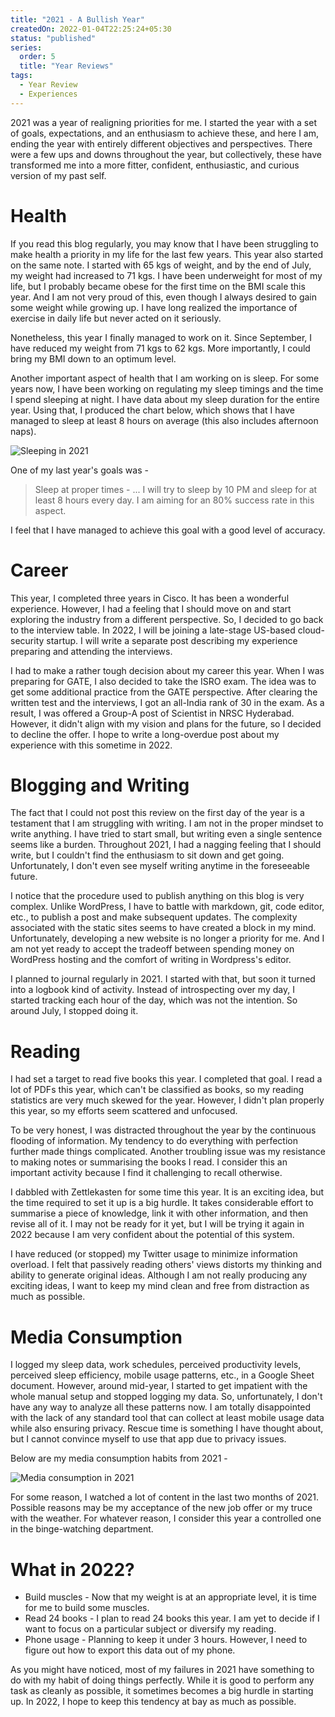 ```yaml
---
title: "2021 - A Bullish Year"
createdOn: 2022-01-04T22:25:24+05:30
status: "published"
series:
  order: 5
  title: "Year Reviews"
tags:
  - Year Review
  - Experiences
---
```


2021 was a year of realigning priorities for me. I started the year with a set
of goals, expectations, and an enthusiasm to achieve these, and here I am,
ending the year with entirely different objectives and perspectives. There were
a few ups and downs throughout the year, but collectively, these have
transformed me into a more fitter, confident, enthusiastic, and curious version
of my past self.

# Health

If you read this blog regularly, you may know that I have been struggling to
make health a priority in my life for the last few years. This year also started
on the same note. I started with 65 kgs of weight, and by the end of July, my
weight had increased to 71 kgs. I have been underweight for most of my life, but
I probably became obese for the first time on the BMI scale this year. And I am
not very proud of this, even though I always desired to gain some weight while
growing up. I have long realized the importance of exercise in daily life but
never acted on it seriously.

Nonetheless, this year I finally managed to work on it. Since September, I have
reduced my weight from 71 kgs to 62 kgs. More importantly, I could bring my BMI
down to an optimum level.

Another important aspect of health that I am working on is sleep. For some years
now, I have been working on regulating my sleep timings and the time I spend
sleeping at night. I have data about my sleep duration for the entire year.
Using that, I produced the chart below, which shows that I have managed to sleep
at least 8 hours on average (this also includes afternoon naps).

![Sleeping in 2021](/images/posts/2021-a-bullish-year/average_sleep_duration.png "Sleeping in 2021")

One of my last year's goals was -

> Sleep at proper times - ... I will try to sleep by 10 PM and sleep for at least 8 hours every day. I am aiming for an 80% success rate in this aspect.

I feel that I have managed to achieve this goal with a good level of accuracy.

# Career

This year, I completed three years in Cisco. It has been a wonderful experience.
However, I had a feeling that I should move on and start exploring the industry
from a different perspective. So, I decided to go back to the interview table.
In 2022, I will be joining a late-stage US-based cloud-security startup. I will
write a separate post describing my experience preparing and attending the
interviews.

I had to make a rather tough decision about my career this year. When I was
preparing for GATE, I also decided to take the ISRO exam. The idea was to get
some additional practice from the GATE perspective. After clearing the written
test and the interviews, I got an all-India rank of 30 in the exam. As a result,
I was offered a Group-A post of Scientist in NRSC Hyderabad. However, it didn't
align with my vision and plans for the future, so I decided to decline the
offer. I hope to write a long-overdue post about my experience with this
sometime in 2022.

# Blogging and Writing

The fact that I could not post this review on the first day of the year is a
testament that I am struggling with writing. I am not in the proper mindset to
write anything. I have tried to start small, but writing even a single sentence
seems like a burden. Throughout 2021, I had a nagging feeling that I should
write, but I couldn't find the enthusiasm to sit down and get going.
Unfortunately, I don't even see myself writing anytime in the foreseeable
future.

I notice that the procedure used to publish anything on this blog is very
complex. Unlike WordPress, I have to battle with markdown, git, code editor,
etc., to publish a post and make subsequent updates. The complexity associated
with the static sites seems to have created a block in my mind. Unfortunately,
developing a new website is no longer a priority for me. And I am not yet ready
to accept the tradeoff between spending money on WordPress hosting and the
comfort of writing in Wordpress's editor.

I planned to journal regularly in 2021. I started with that, but soon it turned
into a logbook kind of activity. Instead of introspecting over my day, I started
tracking each hour of the day, which was not the intention. So around July, I
stopped doing it.

# Reading

I had set a target to read five books this year. I completed that goal. I read a
lot of PDFs this year, which can't be classified as books, so my reading
statistics are very much skewed for the year. However, I didn't plan properly
this year, so my efforts seem scattered and unfocused.

To be very honest, I was distracted throughout the year by the continuous
flooding of information. My tendency to do everything with perfection further
made things complicated. Another troubling issue was my resistance to making
notes or summarising the books I read. I consider this an important activity
because I find it challenging to recall otherwise.

I dabbled with Zettlekasten for some time this year. It is an exciting idea, but
the time required to set it up is a big hurdle. It takes considerable effort to
summarise a piece of knowledge, link it with other information, and then revise
all of it. I may not be ready for it yet, but I will be trying it again in 2022
because I am very confident about the potential of this system.

I have reduced (or stopped) my Twitter usage to minimize information overload. I
felt that passively reading others' views distorts my thinking and ability to
generate original ideas. Although I am not really producing any exciting ideas,
I want to keep my mind clean and free from distraction as much as possible.

# Media Consumption

I logged my sleep data, work schedules, perceived productivity levels, perceived
sleep efficiency, mobile usage patterns, etc., in a Google Sheet document.
However, around mid-year, I started to get impatient with the whole manual setup
and stopped logging my data. So, unfortunately, I don't have any way to analyze
all these patterns now. I am totally disappointed with the lack of any standard
tool that can collect at least mobile usage data while also ensuring privacy.
Rescue time is something I have thought about, but I cannot convince myself to
use that app due to privacy issues.

Below are my media consumption habits from 2021 -

![Media consumption in 2021](/images/posts/2021-a-bullish-year/media_consumption.png "Media consumption in 2021")

For some reason, I watched a lot of content in the last two months of 2021.
Possible reasons may be my acceptance of the new job offer or my truce with the
weather. For whatever reason, I consider this year a controlled one in the
binge-watching department.

# What in 2022?

- Build muscles - Now that my weight is at an appropriate level, it is time for
  me to build some muscles.
- Read 24 books - I plan to read 24 books this year. I am yet to decide if I
  want to focus on a particular subject or diversify my reading.
- Phone usage - Planning to keep it under 3 hours. However, I need to figure out
  how to export this data out of my phone.

As you might have noticed, most of my failures in 2021 have something to do with
my habit of doing things perfectly. While it is good to perform any task as
cleanly as possible, it sometimes becomes a big hurdle in starting up. In 2022,
I hope to keep this tendency at bay as much as possible.
